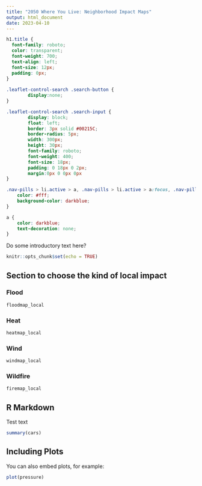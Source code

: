 ```yaml
---
title: "2050 Where You Live: Neighborhood Impact Maps"
output: html_document
date: 2023-04-10
---
```


<link href="https://fonts.googleapis.com/css2?family=Roboto:wght@100;300;400;500;700;900&display=swap" rel="stylesheet">


```css

h1.title {
  font-family: roboto;
  color: transparent;
  font-weight: 700;
  text-align: left;
  font-size: 12px;
  padding: 0px;
}
    
.leaflet-control-search .search-button {
        display:none;
}

.leaflet-control-search .search-input {
        display: block;
        float: left;
        border: 3px solid #00215C;
        border-radius: 5px;
        width: 300px;
        height: 30px;
        font-family: roboto;
        font-weight: 400;
        font-size: 18px;
        padding: 0 18px 0 2px;
        margin:0px 0 0px 0px
}

.nav-pills > li.active > a, .nav-pills > li.active > a:focus, .nav-pills > li.active > a:hover {
    color: #fff;
    background-color: darkblue;
}

a {
    color: darkblue;
    text-decoration: none;
}

```

Do some introductory text here?

```r
knitr::opts_chunk$set(echo = TRUE)
```

## Section to choose the kind of local impact {.tabset .tabset-pills}

### Flood
```r
floodmap_local
```

### Heat
```r
heatmap_local
```

### Wind
```r
windmap_local
```

### Wildfire
```r
firemap_local
```

## {-}




## R Markdown

Test text

```r
summary(cars)
```

## Including Plots

You can also embed plots, for example:

```r
plot(pressure)
```


